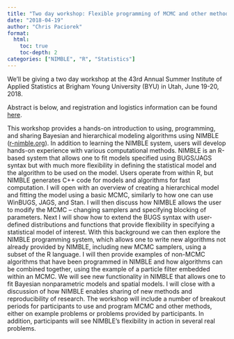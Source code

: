 ```yaml
---
title: "Two day workshop: Flexible programming of MCMC and other methods for hierarchical and Bayesian models"
date: "2018-04-19"
author: "Chris Paciorek"
format:
  html:
    toc: true
    toc-depth: 2
categories: ["NIMBLE", "R", "Statistics"]
---
```


We’ll be giving a two day workshop at the 43rd Annual Summer Institute of Applied Statistics at Brigham Young University (BYU) in Utah, June 19-20, 2018.

Abstract is below, and registration and logistics information can be found [here](http://statistics.byu.edu/content/43rd-annual-summer-institute-applied-statistics).

This workshop provides a hands-on introduction to using, programming, and sharing Bayesian and hierarchical modeling algorithms using NIMBLE ([r-nimble.org](https://r-nimble.org/)). In addition to learning the NIMBLE system, users will develop hands-on experience with various computational methods. NIMBLE is an R-based system that allows one to fit models specified using BUGS/JAGS syntax but with much more flexibility in defining the statistical model and the algorithm to be used on the model. Users operate from within R, but NIMBLE generates C++ code for models and algorithms for fast computation. I will open with an overview of creating a hierarchical model and fitting the model using a basic MCMC, similarly to how one can use WinBUGS, JAGS, and Stan. I will then discuss how NIMBLE allows the user to modify the MCMC – changing samplers and specifying blocking of parameters. Next I will show how to extend the BUGS syntax with user-defined distributions and functions that provide flexibility in specifying a statistical model of interest. With this background we can then explore the NIMBLE programming system, which allows one to write new algorithms not already provided by NIMBLE, including new MCMC samplers, using a subset of the R language. I will then provide examples of non-MCMC algorithms that have been programmed in NIMBLE and how algorithms can be combined together, using the example of a particle filter embedded within an MCMC. We will see new functionality in NIMBLE that allows one to fit Bayesian nonparametric models and spatial models. I will close with a discussion of how NIMBLE enables sharing of new methods and reproducibility of research. The workshop will include a number of breakout periods for participants to use and program MCMC and other methods, either on example problems or problems provided by participants. In addition, participants will see NIMBLE’s flexibility in action in several real problems.